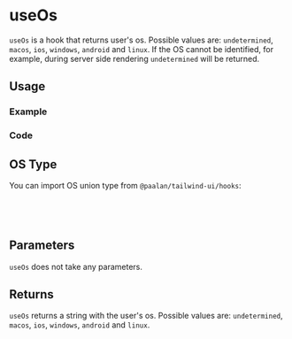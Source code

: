 

<Meta of={allStories} />

# useOs

`useOs` is a hook that returns user's os. Possible values are: `undetermined`, `macos`, `ios`, `windows`, `android` and `linux`. If the OS cannot be identified, for example, during server side rendering `undetermined` will be returned.

## Usage

### Example

<Canvas of={allStories.Usage} />

### Code

<Source of={allStories.Usage} />

## OS Type

You can import OS union type from `@paalan/tailwind-ui/hooks`:

```ts
import type { OS } from '@paalan/tailwind-ui/hooks';

// OS type is 'undetermined' | 'macos' | 'ios' | 'windows' | 'android' | 'linux'
```

## Parameters

`useOs` does not take any parameters.

## Returns

`useOs` returns a string with the user's os. Possible values are: `undetermined`, `macos`, `ios`, `windows`, `android` and `linux`.
